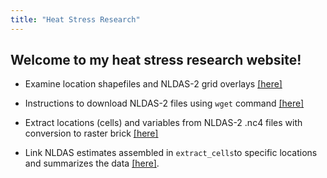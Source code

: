 ```yaml
---
title: "Heat Stress Research"
---
```


  
## Welcome to my heat stress research website!  


- Examine location shapefiles and NLDAS-2 grid overlays [[here]](shapefiles.html)  

- Instructions to download NLDAS-2 files using `wget` command [[here]](nldas_wget.html)  

- Extract locations (cells) and variables from NLDAS-2 .nc4 files with conversion to raster brick [[here]](extract_cells.html)  

- Link NLDAS estimates assembled in `extract_cells`to specific locations and summarizes the data [[here]](installation_nldas.html).